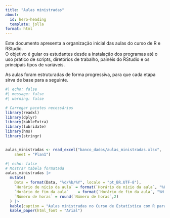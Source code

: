 ```yaml
---
title: "Aulas ministradas"
about:
  id: hero-heading
  template: jolla
format: html
---
```


::: {#hero-heading}
Este documento apresenta a organização inicial das aulas do curso de R e RStudio.\
O objetivo é guiar os estudantes desde a instalação dos programas até o uso prático de scripts, diretórios de trabalho, painéis do RStudio e os principais tipos de variáveis.

As aulas foram estruturadas de forma progressiva, para que cada etapa sirva de base para a seguinte.

```r
#| echo: false
#| message: false
#| warning: false

# Carregar pacotes necessários
library(readxl)
library(dplyr)
library(kableExtra)
library(lubridate)
library(hms)
library(stringr)


aulas_ministradas <- read_excel("banco_dados/aulas_ministradas.xlsx", 
    sheet = "Plan1")

```

```r
#| echo: false
# Mostrar tabela formatada
aulas_ministradas |>
  mutate(
    Data = format(Data, "%d/%b/%Y", locale = "pt_BR.UTF-8"),
    `Horário de nício da aula` = format(`Horário de nício da aula`, "%H:%M"),
    `Horário de fim da aula`    = format(`Horário de fim da aula`, "%H:%M"),
    `Número de horas` = round(`Número de horas`,2)
  ) |> 
  kable(caption = "Aulas ministradas no Curso de Estatística com R para Experimentação Agrícola.") |> 
  kable_paper(html_font = "Arial")
```
:::
